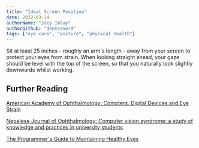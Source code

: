 ```yaml
---
title: "Ideal Screen Position"
date: 2022-03-14
authorName: "Joey Imlay"
authorGithub: "dentednerd"
tags: ["eye care", "posture", "physical health"]
---
```

Sit at least 25 inches - roughly an arm's length - away from your screen to protect your eyes from strain. When looking straight ahead, your gaze should be level with the top of the screen, so that you naturally look slightly downwards whilst working.

## Further Reading

[American Academy of Ophthalmology: Compters, Digital Devices and Eye Strain](https://www.aao.org/eye-health/tips-prevention/computer-usage)

[Nepalese Journal of Ophthalmology: Computer vision syndrome: a study of knowledge and practices in university students](https://www.nepjol.info/index.php/NEPJOPH/article/view/8707)

[The Programmer's Guide to Maintaining Healthy Eyes](https://betterprogramming.pub/the-programmers-guide-to-maintaining-healthy-eyes-9f7ba8900a63)
